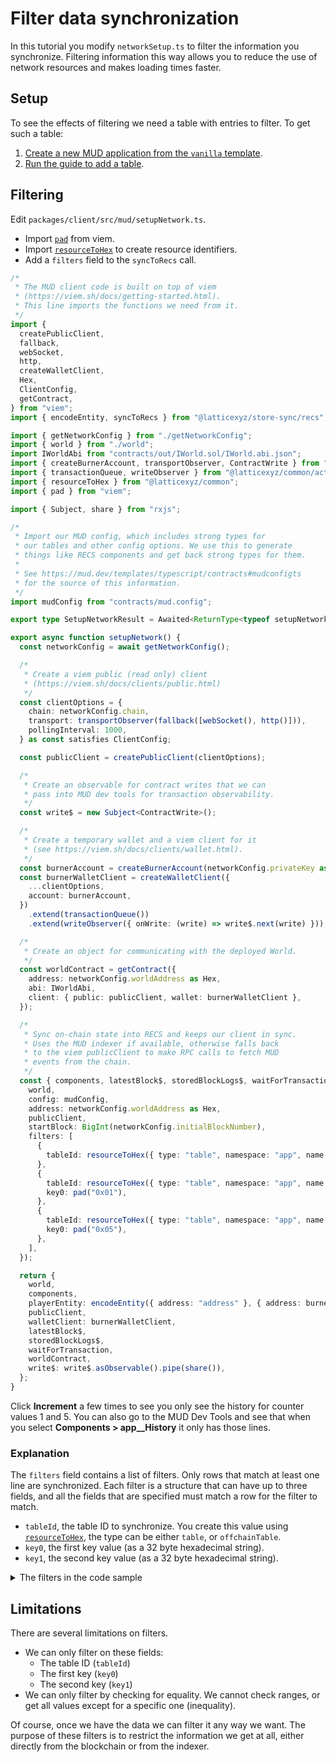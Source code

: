 
# Filter data synchronization

In this tutorial you modify `networkSetup.ts` to filter the information you synchronize.
Filtering information this way allows you to reduce the use of network resources and makes loading times faster.

## Setup

To see the effects of filtering we need a table with entries to filter. To get such a table:

1. [Create a new MUD application from the `vanilla` template](/quickstart).
1. [Run the guide to add a table](./add-table).

## Filtering

Edit `packages/client/src/mud/setupNetwork.ts`.

- Import [`pad`](https://viem.sh/docs/utilities/pad.html) from viem.
- Import [`resourceToHex`](https://github.com/latticexyz/mud/blob/main/packages/common/src/resourceToHex.ts) to create resource identifiers.
- Add a `filters` field to the `syncToRecs` call.

<CollapseCode>

```ts filename="setupNetwork.ts" copy showLineNumbers {23-24,94-106}
/*
 * The MUD client code is built on top of viem
 * (https://viem.sh/docs/getting-started.html).
 * This line imports the functions we need from it.
 */
import {
  createPublicClient,
  fallback,
  webSocket,
  http,
  createWalletClient,
  Hex,
  ClientConfig,
  getContract,
} from "viem";
import { encodeEntity, syncToRecs } from "@latticexyz/store-sync/recs";

import { getNetworkConfig } from "./getNetworkConfig";
import { world } from "./world";
import IWorldAbi from "contracts/out/IWorld.sol/IWorld.abi.json";
import { createBurnerAccount, transportObserver, ContractWrite } from "@latticexyz/common";
import { transactionQueue, writeObserver } from "@latticexyz/common/actions";
import { resourceToHex } from "@latticexyz/common";
import { pad } from "viem";

import { Subject, share } from "rxjs";

/*
 * Import our MUD config, which includes strong types for
 * our tables and other config options. We use this to generate
 * things like RECS components and get back strong types for them.
 *
 * See https://mud.dev/templates/typescript/contracts#mudconfigts
 * for the source of this information.
 */
import mudConfig from "contracts/mud.config";

export type SetupNetworkResult = Awaited<ReturnType<typeof setupNetwork>>;

export async function setupNetwork() {
  const networkConfig = await getNetworkConfig();

  /*
   * Create a viem public (read only) client
   * (https://viem.sh/docs/clients/public.html)
   */
  const clientOptions = {
    chain: networkConfig.chain,
    transport: transportObserver(fallback([webSocket(), http()])),
    pollingInterval: 1000,
  } as const satisfies ClientConfig;

  const publicClient = createPublicClient(clientOptions);

  /*
   * Create an observable for contract writes that we can
   * pass into MUD dev tools for transaction observability.
   */
  const write$ = new Subject<ContractWrite>();

  /*
   * Create a temporary wallet and a viem client for it
   * (see https://viem.sh/docs/clients/wallet.html).
   */
  const burnerAccount = createBurnerAccount(networkConfig.privateKey as Hex);
  const burnerWalletClient = createWalletClient({
    ...clientOptions,
    account: burnerAccount,
  })
    .extend(transactionQueue())
    .extend(writeObserver({ onWrite: (write) => write$.next(write) }));

  /*
   * Create an object for communicating with the deployed World.
   */
  const worldContract = getContract({
    address: networkConfig.worldAddress as Hex,
    abi: IWorldAbi,
    client: { public: publicClient, wallet: burnerWalletClient },
  });

  /*
   * Sync on-chain state into RECS and keeps our client in sync.
   * Uses the MUD indexer if available, otherwise falls back
   * to the viem publicClient to make RPC calls to fetch MUD
   * events from the chain.
   */
  const { components, latestBlock$, storedBlockLogs$, waitForTransaction } = await syncToRecs({
    world,
    config: mudConfig,
    address: networkConfig.worldAddress as Hex,
    publicClient,
    startBlock: BigInt(networkConfig.initialBlockNumber),
    filters: [
      {
        tableId: resourceToHex({ type: "table", namespace: "app", name: "Counter" }),
      },
      {
        tableId: resourceToHex({ type: "table", namespace: "app", name: "History" }),
        key0: pad("0x01"),
      },
      {
        tableId: resourceToHex({ type: "table", namespace: "app", name: "History" }),
        key0: pad("0x05"),
      },
    ],
  });

  return {
    world,
    components,
    playerEntity: encodeEntity({ address: "address" }, { address: burnerWalletClient.account.address }),
    publicClient,
    walletClient: burnerWalletClient,
    latestBlock$,
    storedBlockLogs$,
    waitForTransaction,
    worldContract,
    write$: write$.asObservable().pipe(share()),
  };
}
```

</CollapseCode>

Click **Increment** a few times to see you only see the history for counter values 1 and 5.
You can also go to the MUD Dev Tools and see that when you select **Components > app\_\_History** it only has those lines.

### Explanation

The `filters` field contains a list of filters.
Only rows that match at least one line are synchronized.
Each filter is a structure that can have up to three fields, and all the fields that are specified must match a row for the filter to match.

- `tableId`, the table ID to synchronize.
  You create this value using [`resourceToHex`](https://github.com/latticexyz/mud/blob/main/packages/common/src/resourceToHex.ts), the type can be either `table`, or `offchainTable`.
- `key0`, the first key value (as a 32 byte hexadecimal string).
- `key1`, the second key value (as a 32 byte hexadecimal string).

<details>

<summary>The filters in the code sample</summary>

```ts
    filters: [
      {
         tableId: resourceToHex({ type: "table", namespace: "app", name: "Counter"}),
      },
```

The first filter is for the `app__Counter` table (`Counter` in the `app` namespace).
We don't specify any keys, because we want all the rows of the table.
It's a singleton so there is only one row anyway.

```ts
      {
         tableId: resourceToHex({ type: "table", namespace: "app", name: "History"}),
         key0: pad("0x01"),
      },
      {
         tableId: resourceToHex({ type: "table", namespace: "app", name: "History"}),
         key0: pad("0x05"),
      },
    ],
```

These two filters apply to the `History` table.
This table has just one key, the counter value which the row documents.
We need a separate filter for every value, and here we have two we care about: `1` and `5`.

</details>

## Limitations

There are several limitations on filters.

- We can only filter on these fields:
  - The table ID (`tableId`)
  - The first key (`key0`)
  - The second key (`key1`)
- We can only filter by checking for equality.
  We cannot check ranges, or get all values except for a specific one (inequality).

Of course, once we have the data we can filter it any way we want.
The purpose of these filters is to restrict the information we get at all, either directly from the blockchain or from the indexer.
